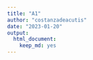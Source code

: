 ```yaml
---
title: "A1"
author: "costanzadeacutis"
date: "2023-01-20"
output: 
  html_document: 
    keep_md: yes
---
```


```r

```

